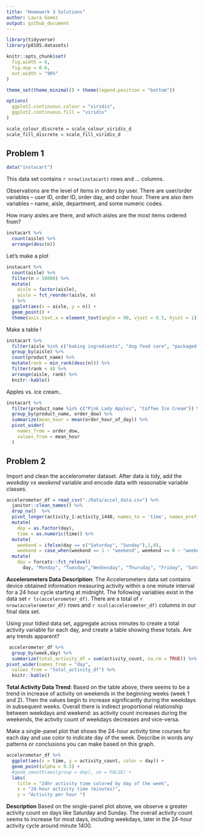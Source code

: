 ```yaml
---
title: "Homework 3 Solutions"
author: Laura Gomez
output: github_document
---
```


```r
library(tidyverse)
library(p8105.datasets)

knitr::opts_chunk$set(
  fig.width = 6,
  fig.asp = 0.6,
  out.width = "90%"
)

theme_set(theme_minimal() + theme(legend.position = "bottom"))

options(
  ggplot2.continuous.colour = "viridis",
  ggplot2.continuous.fill = "viridis"
)

scale_colour_discrete = scale_colour_viridis_d
scale_fill_discrete = scale_fill_viridis_d
```

## Problem 1

```r
data("instacart")
```

This data set contains `r nrow(instacart)` rows and ... columns. 

Observations are the level of items in orders by user. There are user/order variables -- user ID, order ID, order day, and order hour. There are also item variables -- name, aisle, department, and some numeric codes. 

How many aisles are there, and which aisles are the most items ordered from?
```r
instacart %>%
  count(aisle) %>%
  arrange(desc(n))
```

Let's make a plot 
```r
instacart %>%
  count(aisle) %>%
  filter(n > 10000) %>%
  mutate(
    aisle = factor(aisle),
    aisle = fct_reorder(aisle, n)
  ) %>%
  ggplot(aes(x = aisle, y = n)) +
  geom_point() +
  theme(axis.text.x = element_text(angle = 90, vjust = 0.5, hjust = 1))
```

Make a table !
```r
instacart %>%
  filter(aisle %in% c("baking ingredients", "dog food care", "packaged vegetables fruits")) %>%
  group_by(aisle) %>%
  count(product_name) %>%
  mutate(rank = min_rank(desc(n))) %>%
  filter(rank < 4) %>%
  arrange(aisle, rank) %>%
  knitr::kable()
```

Apples vs. ice cream..
```r
instacart %>%
  filter(product_name %in% c("Pink Lady Apples", "Coffee Ice Cream")) %>%
  group_by(product_name, order_dow) %>%
  summarize(mean_hour = mean(order_hour_of_day)) %>%
  pivot_wider(
    names_from = order_dow,
    values_from = mean_hour
  )
```


## Problem 2

Import and clean the accelerometer dataset. After data is tidy, add the *weekday vs weekend* variable and encode data with reasonable variable classes.
```r
accelerometer_df = read_csv("./Data/accel_data.csv") %>%
  janitor::clean_names() %>%
  drop_na()  %>%
  pivot_longer(activity_1:activity_1440, names_to = 'time', names_prefix = 'activity_', values_to = 'activity_count') %>% 
  mutate(
    day = as.factor(day), 
    time = as.numeric(time)) %>% 
  mutate(
    weekend = ifelse(day == c("Saturday", "Sunday"),1,0), 
    weekend = case_when(weekend == 1 ~ "weekend", weekend == 0 ~ "weekday" )) %>%
  mutate(
    day = forcats::fct_relevel(
      day, "Monday", "Tuesday","Wednesday", "Thursday", "Friday", "Saturday", "Sunday" ))
```
**Accelerometers Data Description**:
The Accelerometers data set contains device obtained information measuring activity within a one minute interval for a 24 hour cycle starting at midnight.  The following variables exist in the data set `r ls(accelerometer_df)`. There are a total of `r nrow(accelerometer_df)` rows and `r ncol(accelerometer_df)` columns in our final data set. 

Using your tidied data set, aggregate across minutes to create a total activity variable for each day, and create a table showing these totals. Are any trends apparent?
```r
 accelerometer_df %>% 
  group_by(week,day) %>% 
  summarize(total_activity_df = sum(activity_count, na.rm = TRUE)) %>% 
pivot_wider(names_from = "day", 
  values_from = "total_activity_df") %>%
  knitr::kable() 
```
**Total Activity Data Trend**:
Based on the table above, there seems to be a trend in increase of activity on weekends in the beginning weeks (week 1 and 2). Then the values begin to increase significantly during the weekdays in subsequent weeks. Overall there is indirect proportional relationship between weekdays and weekend: as activity count increases during the weekends, the activity count of weekdays decreases and vice-versa. 

Make a single-panel plot that shows the 24-hour activity time courses for each day and use color to indicate day of the week. Describe in words any patterns or conclusions you can make based on this graph.
```r
accelerometer_df %>%
  ggplot(aes(x = time, y = activity_count, color = day)) + 
  geom_point(alpha = 0.5) +
  #geom_smooth(aes(group = day), se = FALSE) +
  labs(
    title = "24hr activity time colored by day of the week",
    x = "24-hour activity time (minutes)",
    y = "Activity per hour ")
```
**Description** 
Based on the single-panel plot above, we observe a greater activity count on days like Saturday and Sunday. The overall activity count seems to increase for most days, including weekdays, later in the 24-hour activity cycle around minute 1400. 

